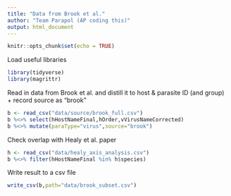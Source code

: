 ```yaml
---
title: "Data from Brook et al."
author: "Team Parapol (AP coding this)"
output: html_document
---
```


```r
knitr::opts_chunk$set(echo = TRUE)
```

Load useful libraries

```r
library(tidyverse)
library(magrittr)
```

Read in data from Brook et al. and distill it to host & parasite ID (and group) + record source as "brook"

```r
b <- read_csv("data/source/brook_full.csv")
b %<>% select(hHostNameFinal,hOrder,vVirusNameCorrected)
b %<>% mutate(paraType="virus",source="brook")
```

Check overlap with Healy et al. paper

```r
h <- read_csv("data/healy_axis_analysis.csv")
b %<>% filter(hHostNameFinal %in% h$species)
```

Write result to a csv file

```r
write_csv(b,path="data/brook_subset.csv")
```

